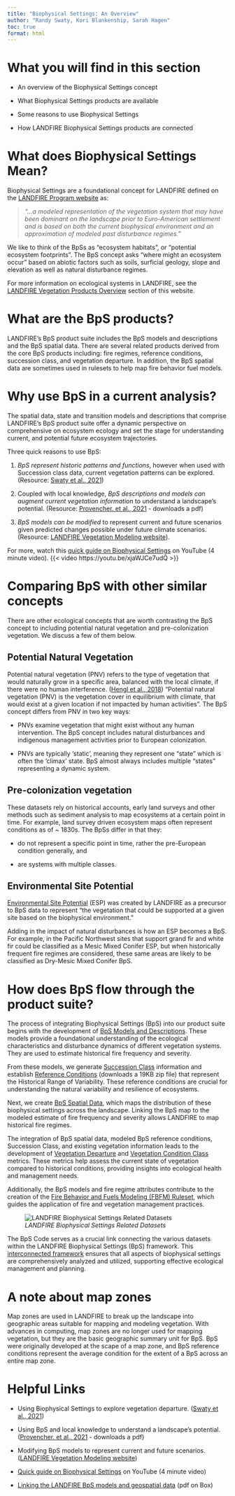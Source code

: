 ```yaml
---
title: "Biophysical Settings: An Overview"
author: "Randy Swaty, Kori Blankenship, Sarah Hagen"
toc: true
format: html
---
```


# What you will find in this section

-   An overview of the Biophysical Settings concept

-   What Biophysical Settings products are available

-   Some reasons to use Biophysical Settings

-   How LANDFIRE Biophysical Settings products are connected

# What does Biophysical Settings Mean?

Biophysical Settings are a foundational concept for LANDFIRE defined on the [LANDFIRE Program website](https://landfire.gov/vegetation/bps) as:

> *“…a modeled representation of the vegetation system that may have been dominant on the landscape prior to Euro-American settlement and is based on both the current biophysical environment and an approximation of modeled past disturbance regimes.”*

We like to think of the BpSs as “ecosystem habitats”, or “potential ecosystem footprints”. The BpS concept asks “where might an ecosystem occur” based on abiotic factors such as soils, surficial geology, slope and elevation as well as natural disturbance regimes.

For more information on ecological systems in LANDFIRE, see the [LANDFIRE Vegetation Products Overview](https://shagen37.github.io/LANDFIRE_101/LANDFIRE_Datasets/1_Vegetation/1_lf-vegetation-data.html) section of this website.

# What are the BpS products?

LANDFIRE’s BpS product suite includes the BpS models and descriptions and the BpS spatial data. There are several related products derived from the core BpS products including: fire regimes, reference conditions, succession class, and vegetation departure. In addition, the BpS spatial data are sometimes used in rulesets to help map fire behavior fuel models.

# Why use BpS in a current analysis?

The spatial data, state and transition models and descriptions that comprise LANDFIRE’s BpS product suite offer a dynamic perspective on comprehensive on ecosystem ecology and set the stage for understanding current, and potential future ecosystem trajectories.

Three quick reasons to use BpS:

1.  *BpS represent historic patterns and functions*, however when used with Succession class data, current vegetation patterns can be explored. (Resource: [Swaty et al., 2021](https://www.mdpi.com/2073-445X/11/1/28))

2.  Coupled with local knowledge, *BpS descriptions and models can augment current vegetation information* to understand a landscape’s potential. (Resource: [Provencher. et al., 2021](https://www.mdpi.com/2225-1154/9/5/79/pdf) - downloads a pdf)

3.  *BpS models can be modified* to represent current and future scenarios given predicted changes possible under future climate scenarios. (Resource: [LANDFIRE Vegetation Modeling website](https://thenatureconservancy.github.io/landfiremodels/index.html)).

For more, watch this [quick guide on Biophysical Settings](https://youtu.be/xjaWJCe7udQ) on YouTube (4 minute video). {{< video https://youtu.be/xjaWJCe7udQ >}}

# Comparing BpS with other similar concepts
There are other ecological concepts that are worth contrasting the BpS concept to including potential natural vegetation and pre-colonization vegetation. We discuss a few of them below.

## Potential Natural Vegetation

Potential natural vegetation (PNV) refers to the type of vegetation that would naturally grow in a specific area, balanced with the local climate, if there were no human interference. ([Hengl et al., 2018](https://peerj.com/articles/5457/?ref=https%3A%2F%2Fgithubhelp.com)) “Potential natural vegetation (PNV) is the vegetation cover in equilibrium with climate, that would exist at a given location if not impacted by human activities”. The BpS concept differs from PNV in two key ways:

-   PNVs examine vegetation that might exist without any human intervention. The BpS concept includes natural disturbances and indigenous management activities prior to European colonization.

-   PNVs are typically ‘static’, meaning they represent one “state” which is often the ‘climax’ state. BpS almost always includes multiple “states” representing a dynamic system.

## Pre-colonization vegetation

These datasets rely on historical accounts, early land surveys and other methods such as sediment analysis to map ecosystems at a certain point in time. For example, land survey driven ecosystem maps often represent conditions as of \~ 1830s. The BpSs differ in that they:

-   do not represent a specific point in time, rather the pre-European condition generally, and

-   are systems with multiple classes.

## Environmental Site Potential

[Environmental Site Potential](https://landfire.gov/vegetation/esp) (ESP) was created by LANDFIRE as a precursor to BpS data to represent “the vegetation that could be supported at a given site based on the biophysical environment.”

Adding in the impact of natural disturbances is how an ESP becomes a BpS. For example, in the Pacific Northwest sites that support grand fir and white fir could be classified as a Mesic Mixed Conifer ESP, but when historically frequent fire regimes are considered, these same areas are likely to be classified as Dry-Mesic Mixed Conifer BpS.

# How does BpS flow through the product suite?

The process of integrating Biophysical Settings (BpS) into our product suite begins with the development of [BpS Models and Descriptions](https://www.landfire.gov/vegetation/bps-models). These models provide a foundational understanding of the ecological characteristics and disturbance dynamics of different vegetation systems. They are used to estimate historical fire frequency and severity.

From these models, we generate [Succession Class](https://www.landfire.gov/vegetation/sclass) information and establish [Reference Conditions](https://www.landfire.gov/sites/default/files/zip/LANDFIRE_CONUS_Reference_Condition_Table_August_2020.zip) (downloads a 19KB zip file) that represent the Historical Range of Variability. These reference conditions are crucial for understanding the natural variability and resilience of ecosystems.

Next, we create [BpS Spatial Data](https://www.landfire.gov/vegetation/bps), which maps the distribution of these biophysical settings across the landscape. Linking the BpS map to the modeled estimate of fire frequency and severity allows LANDFIRE to map historical fire regimes.

The integration of BpS spatial data, modeled BpS reference conditions, Succession Class, and existing vegetation information leads to the development of [Vegetation Departure](https://www.landfire.gov/vegetation/vdep) and [Vegetation Condition Class](https://www.landfire.gov/vegetation/vcc) metrics. These metrics help assess the current state of vegetation compared to historical conditions, providing insights into ecological health and management needs.

Additionally, the BpS models and fire regime attributes contribute to the creation of the [Fire Behavior and Fuels Modeling (FBFM) Ruleset](https://www.landfire.gov/fuel/fuel_rulesets_db), which guides the application of fire and vegetation management practices.

![*LANDFIRE Biophysical Settings Related Datasets*](https://www.landfire.gov/sites/default/files/inline-images/BpS_datasets.jpg){fig-alt="LANDFIRE BpS Related Datasets: BpS Descriptions Documents, BpS Descriptions Access Database, Historical Fire Regime Spatial Data, BpS Spatial Data, Vegetation Departure Spatial Data, Reference Condition Table, ST-Sim Reference Condition Models, Succession Class Mapping Rules. BpS code is the link."}

The BpS Code serves as a crucial link connecting the various datasets within the LANDFIRE Biophysical Settings (BpS) framework. This [interconnected framework](https://tnc.app.box.com/s/jyostw32akl86j3s9q3481tjmkus9w58) ensures that all aspects of biophysical settings are comprehensively analyzed and utilized, supporting effective ecological management and planning. 

# A note about map zones

Map zones are used in LANDFIRE to break up the landscape into geographic areas suitable for mapping and modeling vegetation. With advances in computing, map zones are no longer used for mapping vegetation, but they are the basic geographic summary unit for BpS. BpS were originally developed at the scape of a map zone, and BpS reference conditions represent the average condition for the extent of a BpS across an entire map zone.

# Helpful Links

- Using Biophysical Settings to explore vegetation departure. ([Swaty et al., 2021](https://www.mdpi.com/2073-445X/11/1/28))

- Using BpS and local knowledge to understand a landscape’s potential. ([Provencher. et al., 2021](https://www.mdpi.com/2225-1154/9/5/79/pdf) - downloads a pdf)

- Modifying BpS models to represent current and future scenarios. ([LANDFIRE Vegetation Modeling website](https://thenatureconservancy.github.io/landfiremodels/index.html))

- [Quick guide on Biophysical Settings](https://youtu.be/xjaWJCe7udQ) on YouTube (4 minute video)

- [Linking the LANDFIRE BpS models and geospatial data](https://tnc.app.box.com/s/jyostw32akl86j3s9q3481tjmkus9w58) (pdf on Box)
